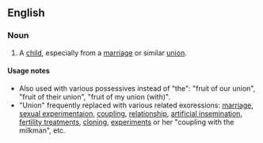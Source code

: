 ==English==

===Noun===
{{en-noun|head=[[fruit]] of the [[union]]|-}}

# {{context|idiomatic|chiefly|literary|lang=en}} A [[child]], especially from a [[marriage]] or similar [[union]].

====Usage notes====
* Also used with various possessives instead of "the": "fruit of our union", "fruit of their union", "fruit of my union (with)".
*"Union" frequently replaced with various related exoressions: [[marriage]], [[sexual experimentaion]], [[coupling]], [[relationship]], [[artificial insemination]], [[fertility treatments]], [[cloning]], [[experiments]] or her "coupling with the milkman", etc.